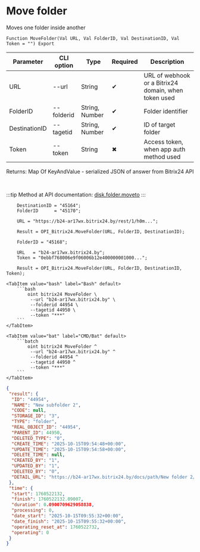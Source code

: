 ﻿---
sidebar_position: 4
description: Move folder and other functions to work with Bitrix24 in the Open Integration Package, a free open-source integration library for 1C:Enterprise 8, OneScript and CLI
keywords: [1C, 1С, 1С:Enterprise, 1С:Enterprise 8.3, API, Integration, Services, Exchange, OneScript, CLI, Bitrix24]
---


# Move folder
 Moves one folder inside another



`Function MoveFolder(Val URL, Val FolderID, Val DestinationID, Val Token = "") Export`

  | Parameter | CLI option | Type | Required | Description |
  |-|-|-|-|-|
  | URL | --url | String | &#x2714; | URL of webhook or a Bitrix24 domain, when token used |
  | FolderID | --folderid | String, Number | &#x2714; | Folder identifier |
  | DestinationID | --tagetid | String, Number | &#x2714; | ID of target folder |
  | Token | --token | String | &#x2716; | Access token, when app auth method used |

  
  Returns:  Map Of KeyAndValue - serialized JSON of answer from Bitrix24 API

<br/>

:::tip
Method at API documentation: [disk.folder.moveto](https://dev.1c-bitrix.ru/rest_help/disk/folder/disk_folder_moveto.php)
:::
<br/>


```bsl title="1C:Enterprise/OneScript code example"
    DestinationID = "45164";
    FolderID      = "45170";

    URL = "https://b24-ar17wx.bitrix24.by/rest/1/h0m...";

    Result = OPI_Bitrix24.MoveFolder(URL, FolderID, DestinationID);

    FolderID = "45168";

    URL   = "b24-ar17wx.bitrix24.by";
    Token = "0ebbf768006e9f06006b12e400000001000...";

    Result = OPI_Bitrix24.MoveFolder(URL, FolderID, DestinationID, Token);
```
 

 <Tabs>
  
    <TabItem value="bash" label="Bash" default>
        ```bash
            oint bitrix24 MoveFolder \
             --url "b24-ar17wx.bitrix24.by" \
             --folderid 44954 \
             --tagetid 44950 \
             --token "***"
        ```
    </TabItem>
  
    <TabItem value="bat" label="CMD/Bat" default>
        ```batch
            oint bitrix24 MoveFolder ^
             --url "b24-ar17wx.bitrix24.by" ^
             --folderid 44954 ^
             --tagetid 44950 ^
             --token "***"
        ```
    </TabItem>
</Tabs>


```json title="Result"
{
 "result": {
  "ID": "44954",
  "NAME": "New subfolder 2",
  "CODE": null,
  "STORAGE_ID": "3",
  "TYPE": "folder",
  "REAL_OBJECT_ID": "44954",
  "PARENT_ID": 44950,
  "DELETED_TYPE": "0",
  "CREATE_TIME": "2025-10-15T09:54:48+00:00",
  "UPDATE_TIME": "2025-10-15T09:54:58+00:00",
  "DELETE_TIME": null,
  "CREATED_BY": "1",
  "UPDATED_BY": "1",
  "DELETED_BY": "0",
  "DETAIL_URL": "https://b24-ar17wx.bitrix24.by/docs/path/New folder 2/New subfolder 2"
 },
 "time": {
  "start": 1760522132,
  "finish": 1760522132.09007,
  "duration": 0.0900709629058838,
  "processing": 0,
  "date_start": "2025-10-15T09:55:32+00:00",
  "date_finish": "2025-10-15T09:55:32+00:00",
  "operating_reset_at": 1760522732,
  "operating": 0
 }
}
```
